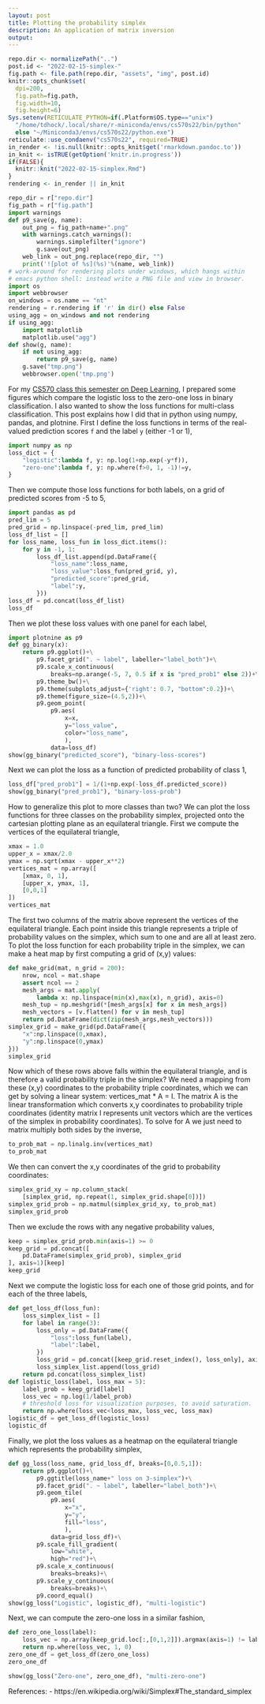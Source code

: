 ```yaml
---
layout: post
title: Plotting the probability simplex
description: An application of matrix inversion 
output:
---
```


```r
repo.dir <- normalizePath("..")
post.id <- "2022-02-15-simplex-"
fig.path <- file.path(repo.dir, "assets", "img", post.id)
knitr::opts_chunk$set(
  dpi=200,
  fig.path=fig.path,
  fig.width=10,
  fig.height=6)
Sys.setenv(RETICULATE_PYTHON=if(.Platform$OS.type=="unix")
  "/home/tdhock/.local/share/r-miniconda/envs/cs570s22/bin/python"
  else "~/Miniconda3/envs/cs570s22/python.exe")
reticulate::use_condaenv("cs570s22", required=TRUE)
in_render <- !is.null(knitr::opts_knit$get('rmarkdown.pandoc.to'))
in_knit <- isTRUE(getOption('knitr.in.progress'))
if(FALSE){
  knitr::knit("2022-02-15-simplex.Rmd")
}
rendering <- in_render || in_knit
```

```python
repo_dir = r["repo.dir"]
fig_path = r["fig.path"]
import warnings
def p9_save(g, name):
    out_png = fig_path+name+".png"
    with warnings.catch_warnings():
        warnings.simplefilter("ignore")
        g.save(out_png)
    web_link = out_png.replace(repo_dir, "")
    print('![plot of %s](%s)'%(name, web_link))
# work-around for rendering plots under windows, which hangs within
# emacs python shell: instead write a PNG file and view in browser.
import os
import webbrowser
on_windows = os.name == "nt"
rendering = r.rendering if 'r' in dir() else False
using_agg = on_windows and not rendering
if using_agg:
    import matplotlib
    matplotlib.use("agg")
def show(g, name):
    if not using_agg:
        return p9_save(g, name)
    g.save("tmp.png")
    webbrowser.open('tmp.png')
```

For my [CS570 class this semester on Deep
Learning](https://github.com/tdhock/cs570-spring-2022), I prepared
some figures which compare the logistic loss to the zero-one loss in
binary classification. I also wanted to show the loss functions for
multi-class classification. This post explains how I did that in
python using numpy, pandas, and plotnine. First I define the loss
functions in terms of the real-valued prediction scores `f` and the
label `y` (either -1 or 1),

```python
import numpy as np
loss_dict = {
    "logistic":lambda f, y: np.log(1+np.exp(-y*f)),
    "zero-one":lambda f, y: np.where(f>0, 1, -1)!=y,
}
```

Then we compute those loss functions for both labels, on a grid of
predicted scores from -5 to 5,

```python
import pandas as pd
pred_lim = 5
pred_grid = np.linspace(-pred_lim, pred_lim)
loss_df_list = []
for loss_name, loss_fun in loss_dict.items():
    for y in -1, 1:
        loss_df_list.append(pd.DataFrame({
            "loss_name":loss_name,
            "loss_value":loss_fun(pred_grid, y),
            "predicted_score":pred_grid,
            "label":y,
        }))
loss_df = pd.concat(loss_df_list)
loss_df
```

Then we plot these loss values with one panel for each label,

```python
import plotnine as p9
def gg_binary(x):
    return p9.ggplot()+\
        p9.facet_grid(". ~ label", labeller="label_both")+\
        p9.scale_x_continuous(
            breaks=np.arange(-5, 7, 0.5 if x is "pred_prob1" else 2))+\
        p9.theme_bw()+\
        p9.theme(subplots_adjust={'right': 0.7, "bottom":0.2})+\
        p9.theme(figure_size=(4.5,2))+\
        p9.geom_point(
            p9.aes(
                x=x,
                y="loss_value",
                color="loss_name",
                ),
            data=loss_df)
show(gg_binary("predicted_score"), "binary-loss-scores")
```

Next we can plot the loss as a function of predicted probability of
class 1,

```python
loss_df["pred_prob1"] = 1/(1+np.exp(-loss_df.predicted_score))
show(gg_binary("pred_prob1"), "binary-loss-prob")
```

How to generalize this plot to more classes than two? We can plot the
loss functions for three classes on the probability simplex,
projected onto the cartesian plotting plane as an equilateral
triangle. First we compute the vertices of the equilateral triangle,

```python
xmax = 1.0
upper_x = xmax/2.0
ymax = np.sqrt(xmax - upper_x**2)
vertices_mat = np.array([
    [xmax, 0, 1],
    [upper_x, ymax, 1],
    [0,0,1]
])
vertices_mat
```

The first two columns of the matrix above represent the vertices of
the equilateral triangle. Each point inside this triangle represents a
triple of probability values on the simplex, which sum to one and are
all at least zero. To plot the loss function for each probability
triple in the simplex, we can make a heat map by first computing a
grid of (x,y) values:

```python
def make_grid(mat, n_grid = 200):
    nrow, ncol = mat.shape
    assert ncol == 2
    mesh_args = mat.apply(
        lambda x: np.linspace(min(x),max(x), n_grid), axis=0)
    mesh_tup = np.meshgrid(*[mesh_args[x] for x in mesh_args])
    mesh_vectors = [v.flatten() for v in mesh_tup]
    return pd.DataFrame(dict(zip(mesh_args,mesh_vectors)))
simplex_grid = make_grid(pd.DataFrame({
    "x":np.linspace(0,xmax),
    "y":np.linspace(0,ymax)
}))
simplex_grid
```

Now which of these rows above falls within the equilateral triangle,
and is therefore a valid probability triple in the simplex? We need a
mapping from these (x,y) coordinates to the probability triple
coordinates, which we can get by solving a linear system:
vertices_mat * A = I.  The matrix A is the linear transformation which
converts x,y coordinates to probability triple coordinates (identity
matrix I represents unit vectors which are the vertices of the simplex
in probability coordinates). To solve for A we just need to matrix
multiply both sides by the inverse,

```python
to_prob_mat = np.linalg.inv(vertices_mat)
to_prob_mat
```

We then can convert the x,y coordinates of the grid to probability
coordinates:

```python
simplex_grid_xy = np.column_stack(
    [simplex_grid, np.repeat(1, simplex_grid.shape[0])])
simplex_grid_prob = np.matmul(simplex_grid_xy, to_prob_mat)
simplex_grid_prob
```

Then we exclude the rows with any negative probability values,

```python
keep = simplex_grid_prob.min(axis=1) >= 0
keep_grid = pd.concat([
    pd.DataFrame(simplex_grid_prob), simplex_grid
], axis=1)[keep]
keep_grid
```

Next we compute the logistic loss for each one of those grid points,
and for each of the three labels,

```python
def get_loss_df(loss_fun):
    loss_simplex_list = []
    for label in range(3):
        loss_only = pd.DataFrame({
            "loss":loss_fun(label),
            "label":label,
        })
        loss_grid = pd.concat([keep_grid.reset_index(), loss_only], axis=1)
        loss_simplex_list.append(loss_grid)
    return pd.concat(loss_simplex_list)
def logistic_loss(label, loss_max = 5):
    label_prob = keep_grid[label]
    loss_vec = np.log(1/label_prob)
    # threshold loss for visualization purposes, to avoid saturation.
    return np.where(loss_vec<loss_max, loss_vec, loss_max)
logistic_df = get_loss_df(logistic_loss)
logistic_df
```

Finally, we plot the loss values as a heatmap on the equilateral
triangle which represents the probability simplex,

```python
def gg_loss(loss_name, grid_loss_df, breaks=[0,0.5,1]):
    return p9.ggplot()+\
        p9.ggtitle(loss_name+" loss on 3-simplex")+\
        p9.facet_grid(". ~ label", labeller="label_both")+\
        p9.geom_tile(
            p9.aes(
                x="x",
                y="y",
                fill="loss",
                ),
            data=grid_loss_df)+\
        p9.scale_fill_gradient(
            low="white",
            high="red")+\
        p9.scale_x_continuous(
            breaks=breaks)+\
        p9.scale_y_continuous(
            breaks=breaks)+\
        p9.coord_equal()
show(gg_loss("Logistic", logistic_df), "multi-logistic")
```

Next, we can compute the zero-one loss in a similar fashion,

```python
def zero_one_loss(label):
    loss_vec = np.array(keep_grid.loc[:,[0,1,2]]).argmax(axis=1) != label
    return np.where(loss_vec, 1, 0)
zero_one_df = get_loss_df(zero_one_loss)
zero_one_df
```

```python
show(gg_loss("Zero-one", zero_one_df), "multi-zero-one")
```

References:
- https://en.wikipedia.org/wiki/Simplex#The_standard_simplex

